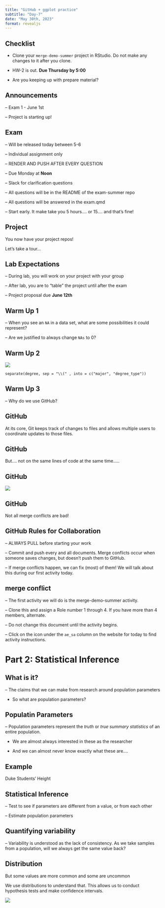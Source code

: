 ```yaml
---
title: "GitHub + ggplot practice"
subtitle: "Day-7"
date: "May 30th, 2023"
format: revealjs
---
```


## Checklist

-   Clone your `merge-demo-summer` project in RStudio. Do not make any changes to it after you clone.

-   HW-2 is out. **Due Thursday by 5:00**

-   Are you keeping up with prepare material?

## Announcements

-- Exam 1 - June 1st

-- Project is starting up!

## Exam{.smaller} 

-- Will be released today between 5-6 

-- Individual assignment only

-- RENDER AND PUSH AFTER EVERY QUESTION 

-- Due Monday at **Noon** 

-- Slack for clarification questions 

-- All questions will be in the README of the exam-summer repo 

-- All questions will be answered in the exam.qmd

-- Start early. It make take you 5 hours.... or 15.... and that's fine!


## Project

You now have your project repos! 

Let's take a tour...

## Lab Expectations 

-- During lab, you will work on your project with your group 

-- After lab, you are to "table" the project until after the exam

-- Project proposal due **June 12th**


## Warm Up 1 

-- When you see an `NA` in a data set, what are some possibilities it could represent?

-- Are we justified to always change `NAs` to 0? 

## Warm Up 2{.smaller} 

![](images/AB2.png)

    separate(degree, sep = "\\(" , into = c("major", "degree_type"))
    
## Warm Up 3 

-- Why do we use GitHub? 


## GitHub 

At its core, Git keeps track of changes to files and allows multiple users to coordinate updates to those files.

## GitHub 

But.... not on the same lines of code at the same time..... 

## GitHub 

![](images/pull-push.jpg)

## GitHub 

Not all merge conflicts are bad! 


## GitHub Rules for Collaboration 

-- ALWAYS PULL before starting your work 

-- Commit and push every and all documents. Merge conflicts occur when someone saves changes, but doesn't push them to GitHub. 

-- If merge conflicts happen, we can fix (most) of them! We will talk about this during our first activity today. 

## merge conflict 

-- The first activity we will do is the merge-demo-summer activity. 

-- Clone this and assign a Role number 1 through 4. If you have more than 4 members, alternate. 

-- Do not change this document until the activity begins. 

-- Click on the icon under the `ae_sa` column on the website for today to find activity instructions. 

# Part 2: Statistical Inference 

## What is it? 

-- The claims that we can make from research around population parameters 

- So what are population parameters? 

## Populatin Parameters 

-- Population parameters represent the *truth* or *true summary statistics* of an entire population. 

- We are almost always interested in these as the researcher 

- And we can almost never know exactly what these are.... 

## Example 

Duke Students' Height 


## Statistical Inference 

-- Test to see if parameters are different from a value, or from each other 

-- Estimate population parameters 

## Quantifying variability 

-- Variability is understood as the lack of consistency. As we take samples from a population, will we always get the same value back? 

## Distribution{.smaller} 

But some values are more common and some are uncommon

We use distributions to understand that. This allows us to conduct hypothesis tests and make confidence intervals.

![](images/dist.png)




